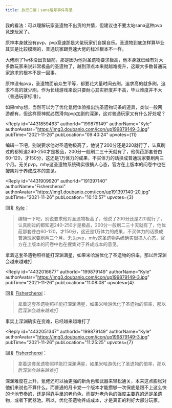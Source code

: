 ```yaml
---
title: 旅行日常｜sana融号事件有感
---
```



<Forum groupName="原神" groupUrl="https://www.douban.com/group/genshin/" archivedAt="2025-05-16T16:56:11.062Z">
  <Post
    id="253854686"
    title="旅行日常｜sana融号事件有感"
    url="https://www.douban.com/group/topic/253854686/?_spm_id=MzAxNTc2NQ"
    pubTime="2021-11-29"
    highlightUserId="191397140"
  >
我的看法：可以理解玩家圣遗物不出货的共情，但建议也不要太站sana这种pvp竞速玩家了。

原神本身就没有pvp，pvp竞速那是大佬玩家们自娱自乐。圣遗物到底怎样算毕业其实是比较模糊的，普通玩家跟竞速大佬的标准根本不一样。

大佬刷了1w体没出货破防，那是因为他对圣遗物要求极高，他本身就已经有对大多数玩家来说非常极品的圣遗物了，越到顶点本来就越难提升，这跟大多数普通玩家追求的根本不是一回事。

原神没有pvp，圣遗物面前众生平等，都要花大量时间去刷，追求高的就多刷，追求不高的就少刷，作为长线游戏来说只要耐心其实肝度并不高，毕业难度并不大（普通玩家标准）。

如果mhy想，当然可以为了优化氪佬体验推出洗圣遗物词条的道具，类似一般网游都有，但这样原神就必然滑向pvp加剧的深渊，这对普通玩家又有什么好处呢？

<Reply
  id="4431859463"
  authorId="199879149"
  authorName="Kyle"
  authorAvatar="https://img3.doubanio.com/icon/up199879149-3.jpg"
  pubTime="2021-11-26"
  pubLocation="09:40:24"
  upvotes={11}
>
编辑一下吧，别说要求他对圣遗物极高了，他说了200分还是220就行了，认真刷过的都知道240-250才是极品，200分一般刷二三十天就有了，他优菈那套苍白60-120，才150分，这还是1万体力的成果，不买体力的话换成普通玩家要刷两三个月。无关pvp，mhy这圣遗物系统确实很搞人心态，官方在上版本的问卷中也在搜集对于养成成本的意见。
</Reply>

<Reply
  id="4431909920"
  authorId="191397140"
  authorName="Fisherchenxi"
  authorAvatar="https://img1.doubanio.com/icon/up191397140-20.jpg"
  pubTime="2021-11-26"
  pubLocation="10:10:57"
  upvotes={3}
>
回复 [Kyle](https://www.douban.com/people/199879149/)：
 > 编辑一下吧，别说要求他对圣遗物极高了，他说了200分还是220就行了，认真刷过的都知道240-250才是极品，200分一般刷二三十天就有了，他优菈那套苍白60-120，才150分，这还是1万体力的成果，不买体力的话换成普通玩家要刷两三个月。无关pvp，mhy这圣遗物系统确实很搞人心态，官方在上版本的问卷中也在搜集对于养成成本的意见。

拿着这套圣遗物照样能打深渊满星，如果米哈游优化了圣遗物的倍率，那以后深渊会越来越难打
</Reply>

<Reply
  id="4432016677"
  authorId="199879149"
  authorName="Kyle"
  authorAvatar="https://img3.doubanio.com/icon/up199879149-3.jpg"
  pubTime="2021-11-26"
  pubLocation="11:08:08"
  upvotes={4}
>
回复 [Fisherchenxi](https://www.douban.com/people/191397140/)：
 > 拿着这套圣遗物照样能打深渊满星，如果米哈游优化了圣遗物的倍率，那以后深渊会越来越难打

事实上深渊确实在变难，已经越来越难打了
</Reply>

<Reply
  id="4432051347"
  authorId="199879149"
  authorName="Kyle"
  authorAvatar="https://img3.doubanio.com/icon/up199879149-3.jpg"
  pubTime="2021-11-26"
  pubLocation="11:25:25"
  upvotes={7}
>
回复 [Fisherchenxi](https://www.douban.com/people/191397140/)：
 > 拿着这套圣遗物照样能打深渊满星，如果米哈游优化了圣遗物的倍率，那以后深渊会越来越难打

深渊难度在上升，氪佬还可以抽更强的新角色和武器来轻松通关，本来这点膨胀对他们来说也不算什么。而普通的月卡党一个版本才能攒够一次保底是跟不上这么快的卡池节奏的，还是得靠手里的老角色，而提升老角色的强度主要靠的还是圣遗物，或者下武器池。所以，优化圣遗物养成成本，才是真正的利好大部分玩家。
</Reply>
  </Post>
</Forum>

